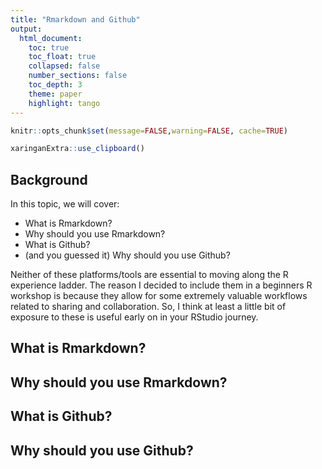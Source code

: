 ```yaml
---
title: "Rmarkdown and Github"
output:
  html_document:
    toc: true
    toc_float: true
    collapsed: false
    number_sections: false
    toc_depth: 3
    theme: paper
    highlight: tango
---
```


```r
knitr::opts_chunk$set(message=FALSE,warning=FALSE, cache=TRUE)
```

```r
xaringanExtra::use_clipboard()
```

## Background

In this topic, we will cover:

* What is Rmarkdown?
* Why should you use Rmarkdown?
* What is Github?
* (and you guessed it) Why should you use Github?

Neither of these platforms/tools are essential to moving along the R experience ladder. The reason I decided to include them in a beginners R workshop is because they allow for some extremely valuable workflows related to sharing and collaboration. So, I think at least a little bit of exposure to these is useful early on in your RStudio journey.

## What is Rmarkdown?

## Why should you use Rmarkdown?

## What is Github?

## Why should you use Github?

